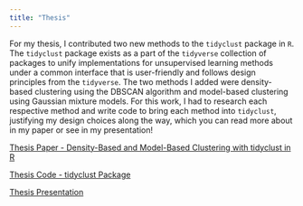 ```yaml
---
title: "Thesis"
---
```


For my thesis, I contributed two new methods to the `tidyclust` package in `R`. The `tidyclust` package exists as a part of the `tidyverse` collection of packages to unify implementations for unsupervised learning methods under a common interface that is user-friendly and follows design principles from the `tidyverse`. The two methods I added were density-based clustering using the DBSCAN algorithm and model-based clustering using Gaussian mixture models. For this work, I had to research each respective method and write code to bring each method into `tidyclust`, justifying my design choices along the way, which you can read more about in my paper or see in my presentation!


[Thesis Paper - Density-Based and Model-Based Clustering with tidyclust in R](https://digitalcommons.calpoly.edu/theses/3023/)

[Thesis Code - tidyclust Package](https://github.com/brendad8/tidyclust)

[Thesis Presentation](documents/thesis_presentation.pdf)
